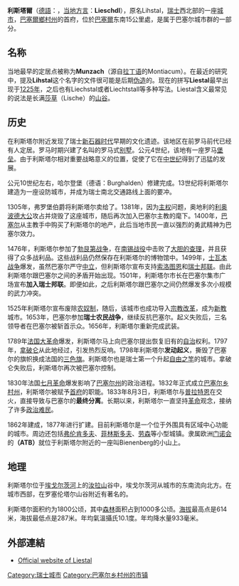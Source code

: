 {{NoteTA
|G1=長度單位
}}
{{Infobox Settlement
| name = 利斯塔爾
| image_skyline = Liestal Toerli.jpg
| imagesize = 180px
| image_caption = 
| image_flag = 
| image_shield = 
| pushpin_map = 
| pushpin_label_position = 
| subdivision_type = 国家
| subdivision_name = {{SWI}}
| subdivision_type1 = [[州_(瑞士)|州]]
| subdivision_name1 = [[巴塞爾鄉村州|巴塞爾鄉村州]]
| subdivision_type2 = [[区_(瑞士)|区]]
| subdivision_name2 = {{link-en|利斯塔尔区|Liestal District}}
| elevation_m = 
| elevation_ft = 
| area_total_km2 = 18.21
| population_as_of = 2019年
| population_total = 14391
| population_density_km2 = auto
| timezone = [[欧洲中部时间|CET]]
| utc_offset = 
| timezone_DST = [[欧洲中部夏令时间|CEST]]
| utc_offset_DST = 
| latd = 
| latm = 
| lats =
| latNS = 
| longd = 
| longm = 
| longs =
| longEW = 
| postal_code_type = 邮政编码
| postal_code = 4410
| website = http://www.liestal.ch/
}}

'''利斯塔爾'''（[[德語|德語]]：'''{{lang|de|Liestal}}'''，[[瑞士德语|当地方言]]：'''Lieschdl'''），原名Lihstal，[[瑞士|瑞士]]西北部的一座[[城市|城市]]，[[巴塞爾鄉村州|巴塞爾鄉村州]]的首府，位於[[巴塞爾|巴塞爾]]东南15公里處，是属于巴塞尔城市群的一部分。

== 名称 ==

当地最早的定居点被称为'''Munzach'''（源自[[拉丁语|拉丁语]]的Montiacum）。在最近的研究中，提及'''Lihstal'''这个名字的文件很可能是后期[[造假|伪造]]的。现在的拼写'''Liestal'''最早出现于[[1225年|1225年]]，之后也有Liechstal或者Liechtstall等多种写法。Liestal含义最常见的说法是长满[[莎草|莎草]]（Lische）的[[山谷|山谷]]。

== 历史 ==

在利斯塔尔附近发现了瑞士[[新石器时代|新石器时代]]早期的文化遗迹。该地区在前罗马前代已经有人定居。罗马时期兴建了名叫'''{{link-de|蒙扎赫|Munzach}}'''的罗马式[[别墅|别墅]]。公元4世纪，该地有一座罗马[[防御工事|堡垒]]。由于利斯塔尔相对重要战略意义的位置，促使了它在[[中世纪|中世纪]]得到了迅猛的发展。

公元10世纪左右，哈尔登堡（德语：Burghalden）修建完成。13世纪{{link-en|弗罗堡伯爵|House of Frohburg}}将利斯塔尔建造为一座设防城市，并成为瑞士南北交通路线上面的要冲。

1305年，弗罗堡伯爵将利斯塔尔卖给了{{link-en|巴塞尔主教|List of bishops of Basel}}。1381年，因为[[主权|主权]]问题，奥地利的[[利奧波德三世_(哈布斯堡)|利奥波德大公]]攻占并烧毁了这座城市，随后再次加入巴塞尔主教的麾下。1400年，[[巴塞尔|巴塞尔]]从主教手中购买了利斯塔尔的地产，此后当地市民一直以强烈的勇武精神为巴塞尔效力。

1476年，利斯塔尔参加了[[勃艮第戰爭|勃艮第战争]]，在[[南锡战役|南锡战役]]中击败了[[大膽查理|大胆的查理]]，并且获得了众多战利品。这些战利品仍然保存在利斯塔尔的博物馆中。1499年，[[士瓦本战争|士瓦本战争]]爆发，虽然巴塞尔严守[[中立|中立]]，但利斯塔尔宣布支持[[索洛图恩|索洛图恩]]和[[舊瑞士邦聯|瑞士邦联]]。由此利斯塔尔跟巴塞尔之间的矛盾开始出现。1501年，利斯塔尔市长在巴塞尔集市广场宣布'''加入瑞士邦联'''。即便如此，之后利斯塔尔跟巴塞尔之间仍然爆发多次小规模的武力冲突。

1525年利斯塔尔宣布废除[[农奴制|农奴制]]，随后，该城市也成功导入[[宗教改革|宗教改革]]，成为[[新教|新教]]城市。1653年，巴塞尔参加'''瑞士农民战争'''，继续反抗巴塞尔。起义失败后，三名领导者在巴塞尔被斩首示众。1656年，利斯塔尔重新完成武装。

1789年[[法国大革命|法国大革命]]爆发，利斯塔尔马上向巴塞尔提出恢复旧有的[[自治|自治]]权利。1797年，[[拿破仑|拿破仑]]从此地经过，引发热烈反响。1798年利斯塔尔'''发动起义'''，撕毁了巴塞尔的旗帜换成法国的[[法国国旗|三色旗]]。利斯塔尔也是瑞士第一个升起[[自由之竿|自由之竿]]的城市。拿破仑失败后，利斯塔尔再次被巴塞尔控制。

1830年法国[[七月革命|七月革命]]爆发影响了[[巴塞爾州|巴塞尔州]]的政治进程。1832年正式成立[[巴塞尔乡村州|巴塞尔乡村州]]，利斯塔尔被赋予[[首府|首府]]的职能。1833年8月3日，利斯塔尔与[[普拉特恩|普拉特恩]]在{{link-de|许尔夫滕尚茨|Hülftenschanz}}交火，直接导致与巴塞尔的'''最终分离'''。长期以来，利斯塔尔一直坚持[[革命|革命]]观念，接纳了许多[[政治难民|政治难民]]。

1862年{{link-de|利斯塔尔兵营|Kaserne Liestal}}建成，1877年进行扩建。目前利斯塔尔是一个位于'''{{link-de|巴塞尔大都会区|Metropolregion Basel}}'''外围具有区域中心功能的城市。周边还包括[[弗倫肯多夫|弗伦肯多夫]]、[[菲林斯多夫|菲林斯多夫]]、[[勞森_(巴塞爾鄉村州)|劳森]]等小型城镇。隶属欧洲[[门诺会|门诺会]]的'''{{link-de|比恩贝格培训和会议中心|Ausbildungs- und Tagungszentrum Bienenberg}}（ATB）'''就位于利斯塔尔附近的一座叫Bienenberg的小山上。

== 地理 ==

利斯塔尔位于[[埃爾戈茨河|埃戈尔茨河]]上的[[汝拉山|汝拉山]]谷中，埃戈尔茨河从城市的东南流向北方。在城市西部，在罗塞伦塔尔山谷附近有著名的{{link-de|绍恩堡温泉浴场|Bad Schauenburg}}。

利斯塔尔面积约为1800公顷，其中[[森林|森林]]面积占到1000多公顷。[[海拔|海拔]]最高点是614米，海拔最低点是287米。年均氣溫攝氏10.1度。年均降水量933毫米。

== 外部連結 ==
{{commonscat|Liestal}}
* [https://web.archive.org/web/20021130083838/http://liestal.ch/ Official website of Liestal] {{de icon}}

{{Authority control}}
{{DEFAULTSORT:L}}
[[Category:瑞士城市|Category:瑞士城市]]
[[Category:巴塞尔乡村州的市镇|Category:巴塞尔乡村州的市镇]]